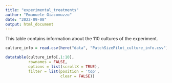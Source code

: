 ```yaml
---
title: "experimental_treatments"
author: "Emanuele Giacomuzzo"
date: "2022-09-08"
output: html_document
---
```


This table contains information about the 110 cultures of the experiment.

```r
culture_info = read.csv(here("data", "PatchSizePilot_culture_info.csv"), header = TRUE)
```

```r
datatable(culture_info[,1:10],
          rownames = FALSE,
          options = list(scrollX = TRUE),
          filter = list(position = 'top', 
                        clear = FALSE))
```